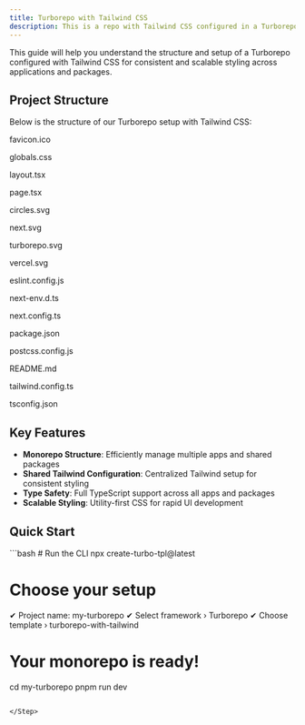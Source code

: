 ```yaml
---
title: Turborepo with Tailwind CSS
description: This is a repo with Tailwind CSS configured in a Turborepo setup
---
```


This guide will help you understand the structure and setup of a Turborepo configured with Tailwind CSS for consistent and scalable styling across applications and packages.

## Project Structure

Below is the structure of our Turborepo setup with Tailwind CSS:

   <div className="relative flex h-[400px] w-full flex-col items-center justify-center overflow-hidden rounded-lg border bg-background md:shadow-xl">
<Tree
        className="overflow-hidden rounded-md bg-background p-2"
        initialSelectedId="1"
        initialExpandedItems={[
          "1",
          "2",
          "3",
          "4",
          "5",
          "6",
          "7",
          "8",
          "9",
          "10",
          "11",
          "12",
          "13",
          "14"
        ]}
        elements={[
  {
    id: "1",
    isSelectable: true,
    name: "turborepo-with-tailwindcss",
    children: [
      {
        id: "2",
        isSelectable: true,
        name: "apps/web",
        children: [
          {
            id: "3",
            isSelectable: true,
            name: "app",
            children: [
              {
                id: "4",
                isSelectable: true,
                name: "favicon.ico",
              },
              {
                id: "5",
                isSelectable: true,
                name: "globals.css",
              },
              {
                id: "6",
                isSelectable: true,
                name: "layout.tsx",
              },
              {
                id: "7",
                isSelectable: true,
                name: "page.tsx",
              },
            ],
          },
          {
            id: "8",
            isSelectable: true,
            name: "public",
            children: [
              {
                id: "9",
                isSelectable: true,
                name: "circles.svg",
              },
              {
                id: "10",
                isSelectable: true,
                name: "next.svg",
              },
              {
                id: "11",
                isSelectable: true,
                name: "turborepo.svg",
              },
              {
                id: "12",
                isSelectable: true,
                name: "vercel.svg",
              },
            ],
          },
        ],
      },
      {
        id: "13",
        isSelectable: true,
        name: "eslint.config.js",
      },
      {
        id: "14",
        isSelectable: true,
        name: "next-env.d.ts",
      },
      {
        id: "15",
        isSelectable: true,
        name: "next.config.ts",
      },
      {
        id: "16",
        isSelectable: true,
        name: "package.json",
      },
      {
        id: "17",
        isSelectable: true,
        name: "postcss.config.js",
      },
      {
        id: "18",
        isSelectable: true,
        name: "README.md",
      },
      {
        id: "19",
        isSelectable: true,
        name: "tailwind.config.ts",
      },
      {
        id: "20",
        isSelectable: true,
        name: "tsconfig.json",
      },
    ],
  },
]}
      >
        <Folder element="turborepo-with-tailwindcss" value="1">
          <Folder element="apps/web" value="2">
            <Folder element="app" value="3">
              <File value="4">
                <p>favicon.ico</p>
              </File>
              <File value="5">
                <p>globals.css</p>
              </File>
              <File value="6">
                <p>layout.tsx</p>
              </File>
              <File value="7">
                <p>page.tsx</p>
              </File>
            </Folder>
            <Folder element="public" value="8">
              <File value="9">
                <p>circles.svg</p>
              </File>
              <File value="10">
                <p>next.svg</p>
              </File>
              <File value="11">
                <p>turborepo.svg</p>
              </File>
              <File value="12">
                <p>vercel.svg</p>
              </File>
            </Folder>
          </Folder>
          <File value="13">
            <p>eslint.config.js</p>
          </File>
          <File value="14">
            <p>next-env.d.ts</p>
          </File>
          <File value="15">
            <p>next.config.ts</p>
          </File>
          <File value="16">
            <p>package.json</p>
          </File>
          <File value="17">
            <p>postcss.config.js</p>
          </File>
          <File value="18">
            <p>README.md</p>
          </File>
          <File value="19">
            <p>tailwind.config.ts</p>
          </File>
          <File value="20">
            <p>tsconfig.json</p>
          </File>
        </Folder>
      </Tree>



</div>


## Key Features

- **Monorepo Structure**: Efficiently manage multiple apps and shared packages
- **Shared Tailwind Configuration**: Centralized Tailwind setup for consistent styling
- **Type Safety**: Full TypeScript support across all apps and packages
- **Scalable Styling**: Utility-first CSS for rapid UI development

## Quick Start

<Step copyCommand={false}>
```bash
# Run the CLI
npx create-turbo-tpl@latest

# Choose your setup
✔ Project name: my-turborepo
✔ Select framework › Turborepo
✔ Choose template › turborepo-with-tailwind

# Your monorepo is ready!
cd my-turborepo
pnpm run dev
```

</Step>